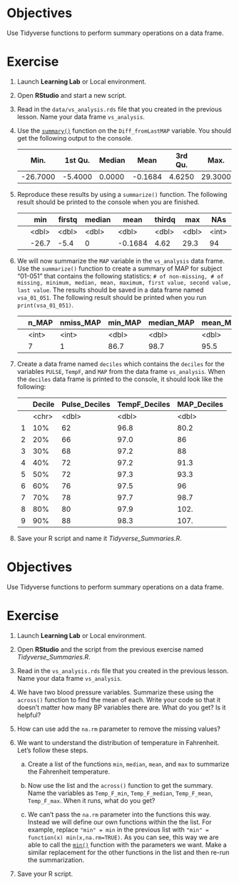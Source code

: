 # **Objectives**

Use Tidyverse functions to perform summary operations on a data frame.

# **Exercise**

1.  Launch **Learning Lab** or Local environment.

2.  Open **RStudio** and start a new script.

3.  Read in the `data/vs_analysis.rds` file that you created in the previous lesson. Name your data frame `vs_analysis`.

4.  Use the [`summary()`](https://rdrr.io/r/base/summary.html) function on the `Diff_fromLastMAP` variable. You should get the following output to the console.

    | Min.     | 1st Qu. | Median | Mean    | 3rd Qu. | Max.    | NA’s |
    |----------|---------|--------|---------|---------|---------|------|
    | -26.7000 | -5.4000 | 0.0000 | -0.1684 | 4.6250  | 29.3000 | 94   |

5.  Reproduce these results by using a `summarize()` function. The following result should be printed to the console when you are finished.

    |     | min     | firstq  | median  | mean    | thirdq  | max     | NAs     |
    |-----|---------|---------|---------|---------|---------|---------|---------|
    |     | \<dbl\> | \<dbl\> | \<dbl\> | \<dbl\> | \<dbl\> | \<dbl\> | \<int\> |
    |     | -26.7   | -5.4    | 0       | -0.1684 | 4.62    | 29.3    | 94      |

6.  We will now summarize the `MAP` variable in the `vs_analysis` data frame. Use the `summarize()` function to create a summary of MAP for subject “01-051” that contains the following statistics: `# of non-missing, # of missing, minimum, median, mean, maximum, first value, second value, last value`. The results should be saved in a data frame named `vsa_01_051`. The following result should be printed when you run `print(vsa_01_051)`.

    |     | n_MAP   | nmiss_MAP | min_MAP | median_MAP | mean_MAP | max_MAP | first_MAP | second_MAP | last_MAP |
    |-----|---------|-----------|---------|------------|----------|---------|-----------|------------|----------|
    |     | \<int\> | \<int\>   | \<dbl\> | \<dbl\>    | \<dbl\>  | \<dbl\> | \<dbl\>   | \<dbl\>    | \<dbl\>  |
    |     | 7       | 1         | 86.7    | 98.7       | 95.5     | 107\.   | 107\.     | NA         | 99.3     |

7.  Create a data frame named `deciles` which contains the `deciles` for the variables `PULSE`, `TempF`, and `MAP` from the data frame `vs_analysis`. When the `deciles` data frame is printed to the console, it should look like the following:

    |     | Decile  | Pulse_Deciles | TempF_Deciles | MAP_Deciles |
    |-----|---------|---------------|---------------|-------------|
    |     | \<chr\> | \<dbl\>       | \<dbl\>       | \<dbl\>     |
    | 1   | 10%     | 62            | 96.8          | 80.2        |
    | 2   | 20%     | 66            | 97.0          | 86          |
    | 3   | 30%     | 68            | 97.2          | 88          |
    | 4   | 40%     | 72            | 97.2          | 91.3        |
    | 5   | 50%     | 72            | 97.3          | 93.3        |
    | 6   | 60%     | 76            | 97.5          | 96          |
    | 7   | 70%     | 78            | 97.7          | 98.7        |
    | 8   | 80%     | 80            | 97.9          | 102\.       |
    | 9   | 90%     | 88            | 98.3          | 107\.       |

8.  Save your R script and name it *Tidyverse_Summaries.R*.

# **Objectives**

Use Tidyverse functions to perform summary operations on a data frame.

# **Exercise**

1.  Launch **Learning Lab** or Local environment.

2.  Open **RStudio** and the script from the previous exercise named *Tidyverse_Summaries.R*.

3.  Read in the `vs_analysis.rds` file that you created in the previous lesson. Name your data frame `vs_analysis`.

4.  We have two blood pressure variables. Summarize these using the `across()` function to find the mean of each. Write your code so that it doesn’t matter how many BP variables there are. What do you get? Is it helpful?

5.  How can use add the `na.rm` parameter to remove the missing values?

6.  We want to understand the distribution of temperature in Fahrenheit. Let’s follow these steps.

    a.  Create a list of the functions `min`, `median`, `mean`, and `max` to summarize the Fahrenheit temperature.

    b.  Now use the list and the `across()` function to get the summary. Name the variables as `Temp_F_min`, `Temp_F_median`, `Temp_F_mean`, `Temp_F_max`. When it runs, what do you get?

    c.  We can’t pass the `na.rm` parameter into the functions this way. Instead we will define our own functions within the the list. For example, replace `"min" = min` in the previous list with `"min" = function(x) min(x,na.rm=TRUE)`. As you can see, this way we are able to call the [`min()`](https://rdrr.io/r/base/Extremes.html) function with the parameters we want. Make a similar replacement for the other functions in the list and then re-run the summarization.

7.  Save your R script.
